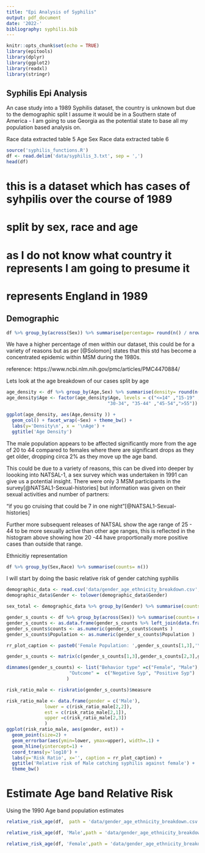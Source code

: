 ```yaml
---
title: "Epi Analysis of Syphilis"
output: pdf_document
date: '2022-'
bibliography: syphilis.bib
---
```


```r
knitr::opts_chunk$set(echo = TRUE)
library(epitools)
library(dplyr)
library(ggplot2)
library(readxl)
library(stringr)

```

## Syphilis Epi Analysis

An case study into a 1989 Syphilis dataset, the country is unknown but due to the demographic split I assume it would be in a Southern state of America - I am going to use Georgia as the potential state to base all my population based analysis on. 

Race data extracted table 5
Age Sex Race data extracted table 6

```r

source('syphilis_functions.R')
df <- read.delim('data/syphilis_3.txt', sep = ',')
head(df)
```


# this is a dataset which has cases of syhpilis over the course of 1989 
# split by sex, race and age
# as I do not know what country it represents I am going to presume it
# represents England in 1989 

## Demographic

```r
df %>% group_by(across(Sex)) %>% summarise(percentage= round(n() / nrow(df) * 100))
```
We have a higher percentage of men within our dataset, this could be for a variety of reasons but as per [@Solomon] states that this std has become a concentrated epidemic within MSM during the 1980s. 

reference: https://www.ncbi.nlm.nih.gov/pmc/articles/PMC4470884/

Lets look at the age breakdown of our cases split by age
```r
age_density <- df %>% group_by(Age,Sex) %>% summarise(density= round(n() / nrow(df),digits=4))
age_density$Age <- factor(age_density$Age, levels = c("<=14" ,"15-19" ,"20-24", "25-29", 
                                     "30-34", "35-44" ,"45-54",">55"))

ggplot(age_density, aes(Age,density )) + 
  geom_col() + facet_wrap(~Sex) + theme_bw() + 
  labs(y='Density\n', x = '\nAge') + 
  ggtitle('Age Density')
```

The male population appears to be affected significantly more from the age of 20 to 44 compared to females where there are significant drops as they get older, dropping circa 2% as they move up the age band.

This could be due to a variety of reasons, this can be dived into deeper by loooking into NATSAL-1, a sex survey which was undertaken in 1991 can give us a potential insight. There were only 3 MSM participants in the survey[@NATSAL1-Sexual-histories] but information was given on their sexual activities and number of partners:

"if you go cruising that could be 7 in one night"[@NATSAL1-Sexual-histories]

Further more subsequent releases of NATSAL show the age range of 25 - 44 to be more sexually active than other age ranges, this is reflected in the histogram above showing how 20 -44 have proportionally more positive cases than outside that range. 

Ethnicitiy representation

```r
df %>% group_by(Sex,Race) %>% summarise(counts= n())
```


I will start by doing the basic relative risk of gender catching syphilis


```r
demographic_data <- read.csv('data/gender_age_ethnicity_breakdown.csv', skip = 1)
demographic_data$Gender <- tolower(demographic_data$Gender)

sex_total <- demographic_data %>% group_by(Gender) %>% summarise(counts = sum(count))
```

```r
gender_s_counts <- df %>% group_by(across(Sex)) %>% summarise(counts= n()) 
gender_s_counts <- as.data.frame(gender_s_counts %>% left_join(data.frame(Sex = c('Female','Male'), Population = c(sex_total[1,2]$counts,sex_total[2,2]$counts))) %>% mutate(Population = Population - counts))
gender_s_counts$counts <- as.numeric(gender_s_counts$counts )
gender_s_counts$Population <- as.numeric(gender_s_counts$Population )

rr_plot_caption <- paste0('Female Population: ',gender_s_counts[1,3],'\nMale Population: ',gender_s_counts[2,3],'\nFemale Cases: ',gender_s_counts[1,2],'\nMale Cases: ',gender_s_counts[2,2])

gender_s_counts <- matrix(c(gender_s_counts[1,3],gender_s_counts[2,3],gender_s_counts[1,2],gender_s_counts[2,2]), nrow=2)

dimnames(gender_s_counts) <- list("Behavior type" =c("Female", "Male"),
                       "Outcome" =  c("Negative Syp", "Positive Syp")
                      )

risk_ratio_male <- riskratio(gender_s_counts)$measure

risk_ratio_male <- data.frame(gender = c('Male'), 
              lower = c(risk_ratio_male[2,2]), 
              est = c(risk_ratio_male[2,1]),  
              upper =c(risk_ratio_male[2,3])
              )
ggplot(risk_ratio_male, aes(gender, est)) + 
  geom_point(size=2) + 
  geom_errorbar(aes(ymin=lower, ymax=upper), width=.1) + 
  geom_hline(yintercept=1) + 
  coord_trans(y='log10') + 
  labs(y='Risk Ratio', x='', caption = rr_plot_caption) + 
  ggtitle('Relative risk of Male catching syphilis against female') + 
  theme_bw()
```

# Estimate Age band Relative Risk
Using the 1990 Age band population estimates

 
```r

relative_risk_age(df,  path = 'data/gender_age_ethnicity_breakdown.csv')
```


```r
relative_risk_age(df, 'Male',path = 'data/gender_age_ethnicity_breakdown.csv')
```
```r
relative_risk_age(df, 'Female',path = 'data/gender_age_ethnicity_breakdown.csv')
```

